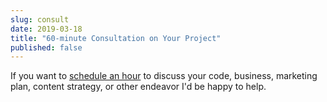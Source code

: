 ```yaml
---
slug: consult
date: 2019-03-18
title: "60-minute Consultation on Your Project"
published: false
---
```


If you want to [schedule an hour](https://calendly.com/joel-hooks/consult) to discuss your code, business, marketing plan, content strategy, or other endeavor I'd be happy to help.


